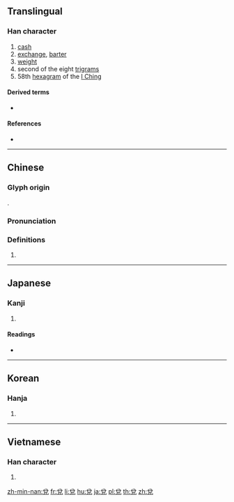 {{character info/new}}
{{also|兑}}
==Translingual==

===Han character===
{{Han char|rn=10|rad=儿|as=05|sn=7|four=80216|canj=CRHU|ids=⿱八兄,⿱㕣儿}}

# [[cash]]
# [[exchange]], [[barter]]
# [[weight]]
# second of the eight [[w:Ba Gua|trigrams]]
# 58th [[hexagram]] of the [[I Ching]]

====Derived terms====
* {{l|mul|稅}}

====References====
* {{Han ref|kx=0124.210|dkj=01356|dj=0264.010|hdz=10271.010|uh=514C|ud=20812|bh=A749|bd=42825}}

----

==Chinese==
{{zh-forms|s=兑}}

===Glyph origin===
{{Han etym}}
{{Han compound|八|兄|ls=ic}}.

===Pronunciation===
{{zh-pron
|m=duì
|c=deoi3,deoi6
|mc=
|oc=y
|ma=
|cat=n
}}

===Definitions===
{{zh-hanzi}}

# {{rfdef|lang=zh}}

----

==Japanese==

===Kanji===
{{ja-kanji|grade=|rs=儿05}}

# {{defn|lang=ja|sort=儿05}}

====Readings====
* {{ja-readings|on=[[だ]] (da), [[たい]] (tai), [[えい]] (ei)|kun=[[よろこぶ]] (yorokobu)}}

----

==Korean==

===Hanja===
{{ko-hanja|hangeul=[[태]], [[예]]|rv=tae, ye|mr=t'ae, ye}}

# {{defn|lang=ko|sort=儿05}}

----

==Vietnamese==

===Han character===
{{vi-hantu|[[đoái]]|rs=儿05}}

# {{defn|lang=vi|sort=儿05}}

[[zh-min-nan:兌]]
[[fr:兌]]
[[li:兌]]
[[hu:兌]]
[[ja:兌]]
[[pl:兌]]
[[th:兌]]
[[zh:兌]]